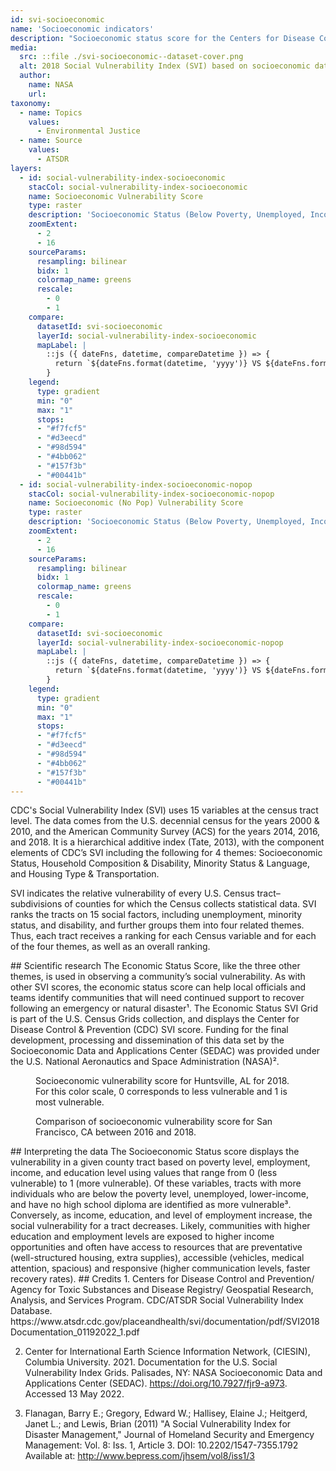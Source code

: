 ```yaml
---
id: svi-socioeconomic
name: 'Socioeconomic indicators'
description: "Socioeconomic status score for the Centers for Disease Control and Prevention (CDC) Social Vulnerability Index (SVI) gridded at a spatial resolution of 1 km"
media:
  src: ::file ./svi-socioeconomic--dataset-cover.png
  alt: 2018 Social Vulnerability Index (SVI) based on socioeconomic data.
  author:
    name: NASA
    url: 
taxonomy:
  - name: Topics
    values:
      - Environmental Justice
  - name: Source
    values:
      - ATSDR
layers:
  - id: social-vulnerability-index-socioeconomic
    stacCol: social-vulnerability-index-socioeconomic
    name: Socioeconomic Vulnerability Score
    type: raster
    description: 'Socioeconomic Status (Below Poverty, Unemployed, Income, No High School Diploma) - Percentile ranking'
    zoomExtent:
      - 2
      - 16
    sourceParams:
      resampling: bilinear
      bidx: 1
      colormap_name: greens
      rescale:
        - 0
        - 1
    compare:
      datasetId: svi-socioeconomic
      layerId: social-vulnerability-index-socioeconomic
      mapLabel: |
        ::js ({ dateFns, datetime, compareDatetime }) => {
          return `${dateFns.format(datetime, 'yyyy')} VS ${dateFns.format(compareDatetime, 'yyyy')}`;
        }
    legend:
      type: gradient
      min: "0"
      max: "1"
      stops:
      - "#f7fcf5"
      - "#d3eecd"
      - "#98d594"
      - "#4bb062"
      - "#157f3b"
      - "#00441b"
  - id: social-vulnerability-index-socioeconomic-nopop
    stacCol: social-vulnerability-index-socioeconomic-nopop
    name: Socioeconomic (No Pop) Vulnerability Score
    type: raster
    description: 'Socioeconomic Status (Below Poverty, Unemployed, Income, No High School Diploma) - Percentile ranking'
    zoomExtent:
      - 2
      - 16
    sourceParams:
      resampling: bilinear
      bidx: 1
      colormap_name: greens
      rescale:
        - 0
        - 1
    compare:
      datasetId: svi-socioeconomic
      layerId: social-vulnerability-index-socioeconomic-nopop
      mapLabel: |
        ::js ({ dateFns, datetime, compareDatetime }) => {
          return `${dateFns.format(datetime, 'yyyy')} VS ${dateFns.format(compareDatetime, 'yyyy')}`;
        }
    legend:
      type: gradient
      min: "0"
      max: "1"
      stops:
      - "#f7fcf5"
      - "#d3eecd"
      - "#98d594"
      - "#4bb062"
      - "#157f3b"
      - "#00441b"
---
```


<Block>
<Prose>
CDC's Social Vulnerability Index (SVI) uses 15 variables at the census tract level. The data comes from the U.S. decennial census for the years 2000 & 2010, and the American Community Survey (ACS) for the years 2014, 2016, and 2018. It is a hierarchical additive index (Tate, 2013), with the component elements of CDC’s SVI including the following for 4 themes: Socioeconomic Status, Household Composition & Disability, Minority Status & Language, and Housing Type & Transportation.

SVI indicates the relative vulnerability of every U.S. Census tract–subdivisions of counties for which the Census collects statistical data. SVI ranks the tracts on 15 social factors, including unemployment, minority status, and disability, and further groups them into four related themes. Thus, each tract receives a ranking for each Census variable and for each of the four themes, as well as an overall ranking.
</Prose>
</Block>

<Block type='full'>
<Prose>
## Scientific research
The Economic Status Score, like the three other themes, is used in observing a community’s social vulnerability. As with other SVI scores, the economic status score can help local officials and teams identify communities that will need continued support to recover following an emergency or natural disaster¹. The Economic Status SVI Grid is part of the U.S. Census Grids collection, and displays the Center for Disease Control & Prevention (CDC) SVI score. Funding for the final development, processing and dissemination of this data set by the Socioeconomic Data and Applications Center (SEDAC) was provided under the U.S. National Aeronautics and Space Administration (NASA)².
</Prose>
<Figure>
  <Map
    datasetId='svi-socioeconomic'
    layerId='social-vulnerability-index-socioeconomic'
    dateTime='2018-01-01'
    zoom={10}
    center={[-86.63,34.70]}
  />
  <Caption
    attrAuthor='NASA'
    attrUrl='https://nasa.gov/'
  >
    Socioeconomic vulnerability score for Huntsville, AL for 2018. For this color scale, 0 corresponds to less vulnerable and 1 is most vulnerable.
  </Caption>
</Figure>
</Block>

<Block type='full'>
<Figure>
  <Map
    datasetId='svi-socioeconomic'
    layerId='social-vulnerability-index-socioeconomic'
    dateTime='2016-01-01'
    zoom={10}
    center={[-122.36,37.77]}
    compareDateTime='2018-01-01'
  />
  <Caption
    attrAuthor='NASA'
    attrUrl='https://nasa.gov/'
  >
    Comparison of socioeconomic vulnerability score for San Francisco, CA between 2016 and 2018.
  </Caption>
</Figure>
<Prose>
## Interpreting the data
The Socioeconomic Status score displays the vulnerability in a given county tract based on poverty level, employment, income, and education level using values that range from 0 (less vulnerable) to 1 (more vulnerable). Of these variables, tracts with more individuals who are below the poverty level, unemployed, lower-income, and have no high school diploma are identified as more vulnerable³. Conversely, as income, education, and level of employment increase, the social vulnerability for a tract decreases. Likely, communities with higher education and employment levels are exposed to higher income opportunities and often have access to resources that are preventative (well-structured housing, extra supplies), accessible (vehicles, medical attention, spacious) and responsive (higher communication levels, faster recovery rates).
</Prose>
</Block>

<Block>
<Prose>
## Credits
1. Centers for Disease Control and Prevention/ Agency for Toxic Substances and Disease Registry/ Geospatial Research, Analysis, and Services Program. CDC/ATSDR Social Vulnerability Index Database. https://www.atsdr.cdc.gov/placeandhealth/svi/documentation/pdf/SVI2018Documentation_01192022_1.pdf 

2. Center for International Earth Science Information Network, (CIESIN), Columbia University. 2021. Documentation for the U.S. Social Vulnerability Index Grids. Palisades, NY: NASA Socioeconomic Data and Applications Center (SEDAC). https://doi.org/10.7927/fjr9-a973. Accessed 13 May 2022.

3. Flanagan, Barry E.; Gregory, Edward W.; Hallisey, Elaine J.; Heitgerd, Janet L.; and Lewis, Brian (2011) "A Social Vulnerability Index for Disaster Management," Journal of Homeland Security and Emergency Management: Vol. 8: Iss. 1, Article 3. DOI: 10.2202/1547-7355.1792 Available at: http://www.bepress.com/jhsem/vol8/iss1/3
</Prose>
</Block>
